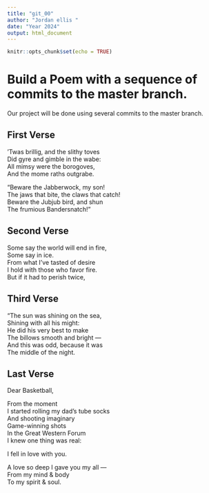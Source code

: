 ```yaml
---
title: "git_00"
author: "Jordan ellis "
date: "Year 2024"
output: html_document
---
```


```r
knitr::opts_chunk$set(echo = TRUE)
```
# Build a Poem with a sequence of commits to the master branch.
Our project will be done using several commits to the master branch.
<!-- Do not modify or change any text in "!--" bracketed areas such as this --- these are instructions to
you, if you change any of this the git program will notice it and compromise your git merging strategy !-->

## First Verse 
<!--Put the first five lines of a poem by Lewis Carrol in this section!-->

’Twas brillig, and the slithy toves  
      Did gyre and gimble in the wabe:  
All mimsy were the borogoves,  
      And the mome raths outgrabe.  

“Beware the Jabberwock, my son!  
      The jaws that bite, the claws that catch!  
Beware the Jubjub bird, and shun  
      The frumious Bandersnatch!”  


## Second Verse
<!--Put the first five lines of a poem by Robert Frost here!-->


Some say the world will end in fire,  
Some say in ice.  
From what I’ve tasted of desire  
I hold with those who favor fire.  
But if it had to perish twice,  


## Third Verse
<!--Put the first two verses of The Walrus and the Carpenter here!-->

"The sun was shining on the sea,  
      Shining with all his might:  
He did his very best to make  
      The billows smooth and bright —  
And this was odd, because it was  
      The middle of the night.  

## Last Verse
<!--Put a short poem of your choice 8-20 lines,here!-->

Dear Basketball,  
 
From the moment  
I started rolling my dad’s tube socks  
And shooting imaginary  
Game-winning shots  
In the Great Western Forum  
I knew one thing was real:  

I fell in love with you.  

A love so deep I gave you my all —  
From my mind & body  
To my spirit & soul.  
